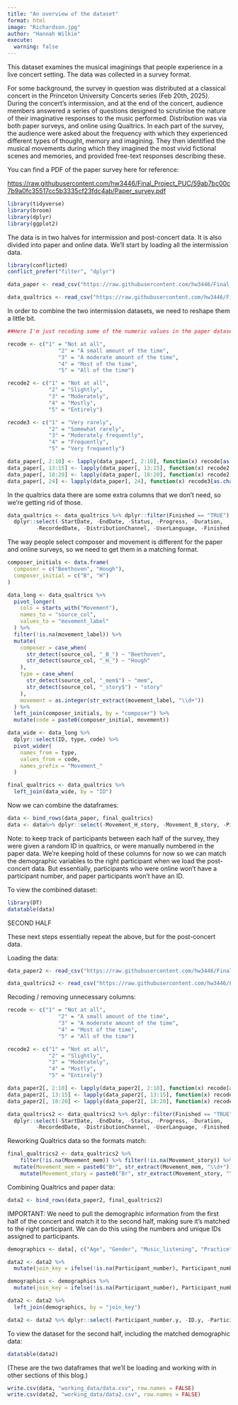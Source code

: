 ```yaml
---
title: "An overview of the dataset"
format: html
image: "Richardson.jpg"
author: "Hannah Wilkie"
execute:
  warning: false
---
```


This dataset examines the musical imaginings that people experience in a live concert setting. The data was collected in a survey format.

For some background, the survey in question was distributed at a classical concert in the Princeton University Concerts series (Feb 20th, 2025). During the concert’s intermission, and at the end of the concert, audience members answered a series of questions designed to scrutinise the nature of their imaginative responses to the music performed. Distribution was via both paper surveys, and online using Qualtrics. In each part of the survey, the audience were asked about the frequency with which they experienced different types of thought, memory and imagining. They then identified the musical movements during which they imagined the most vivid fictional scenes and memories, and provided free-text responses describing these.

You can find a PDF of the paper survey here for reference:

<https://raw.githubusercontent.com/hw3446/Final_Project_PUC/59ab7bc00c7b9a0fc35517cc5b3335cf23fdc4ab/Paper_survey.pdf>

```r
library(tidyverse)
library(broom)
library(dplyr)
library(ggplot2)
```

The data is in two halves for intermission and post-concert data. It is also divided into paper and online data. We'll start by loading all the intermission data.

```r
library(conflicted)
conflict_prefer("filter", "dplyr")

data_paper <- read_csv("https://raw.githubusercontent.com/hw3446/Final_Project_PUC/main/input/PUC1.csv")

data_qualtrics <- read_csv("https://raw.githubusercontent.com/hw3446/Final_Project_PUC/main/input_qualtrics/PUC1.csv")

```

In order to combine the two intermission datasets, we need to reshape them a little bit.

```r
##Here I'm just recoding some of the numeric values in the paper dataset to align with their likert scale values, for readability.

recode <- c("1" = "Not at all",
                "2" = "A small amount of the time",
                "3" = "A moderate amount of the time",
                "4" = "Most of the time",
                "5" = "All of the time")

recode2 <- c("1" = "Not at all",
             "2" = "Slightly",
             "3" = "Moderately",
             "4" = "Mostly",
             "5" = "Entirely")

recode3 <- c("1" = "Very rarely",
             "2" = "Somewhat rarely",
             "3" = "Moderately frequently",
             "4" = "Frequently",
             "5" = "Very frequently")

data_paper[, 2:10] <- lapply(data_paper[, 2:10], function(x) recode[as.character(x)])
data_paper[, 13:15] <- lapply(data_paper[, 13:15], function(x) recode2[as.character(x)])
data_paper[, 18:20] <- lapply(data_paper[, 18:20], function(x) recode2[as.character(x)])
data_paper[, 24] <- lapply(data_paper[, 24], function(x) recode3[as.character(x)])
```

In the qualtrics data there are some extra columns that we don't need, so we're getting rid of those.

```r
data_qualtrics <- data_qualtrics %>% dplyr::filter(Finished == "TRUE") %>% 
  dplyr::select(-StartDate, -EndDate, -Status, -Progress, -Duration, 
         -RecordedDate, -DistributionChannel, -UserLanguage, -Finished, -Q1, -ResponseId)
```

The way people select composer and movement is different for the paper and online surveys, so we need to get them in a matching format.

```r
composer_initials <- data.frame(
  composer = c("Beethoven", "Hough"),
  composer_initial = c("B", "H")
)

data_long <- data_qualtrics %>%
  pivot_longer(
    cols = starts_with("Movement"),
    names_to = "source_col",
    values_to = "movement_label"
  ) %>%
  filter(!is.na(movement_label)) %>%
  mutate(
    composer = case_when(
      str_detect(source_col, "_B_") ~ "Beethoven",
      str_detect(source_col, "_H_") ~ "Hough"
    ),
    type = case_when(
      str_detect(source_col, "_mem$") ~ "mem",
      str_detect(source_col, "_story$") ~ "story"
    ),
    movement = as.integer(str_extract(movement_label, "\\d+"))
  ) %>%
  left_join(composer_initials, by = "composer") %>%
  mutate(code = paste0(composer_initial, movement))

data_wide <- data_long %>%
  dplyr::select(ID, type, code) %>%
  pivot_wider(
    names_from = type,
    values_from = code,
    names_prefix = "Movement_"
  )

final_qualtrics <- data_qualtrics %>%
  left_join(data_wide, by = "ID")
```

Now we can combine the dataframes:

```r
data <- bind_rows(data_paper, final_qualtrics)
data <- data%>% dplyr::select(-Movement_H_story, -Movement_B_story, -Piece_story, -Movement_H_mem, -Movement_B_mem, -Piece_mem)
```

Note: to keep track of participants between each half of the survey, they were given a random ID in qualtrics, or were manually numbered in the paper data. We're keeping hold of these columns for now so we can match the demographic variables to the right participant when we load the post-concert data. But essentially, participants who were online won't have a participant number, and paper participants won't have an ID.

To view the combined dataset:

```r
library(DT)
datatable(data)

```

SECOND HALF

These next steps essentially repeat the above, but for the post-concert data.

Loading the data:

```r
data_paper2 <- read_csv("https://raw.githubusercontent.com/hw3446/Final_Project_PUC/main/input/PUC2.csv")

data_qualtrics2 <- read_csv("https://raw.githubusercontent.com/hw3446/Final_Project_PUC/main/input_qualtrics/PUC2.csv")

```

Recoding / removing unnecessary columns:

```r
recode <- c("1" = "Not at all",
                "2" = "A small amount of the time",
                "3" = "A moderate amount of the time",
                "4" = "Most of the time",
                "5" = "All of the time")

recode2 <- c("1" = "Not at all",
             "2" = "Slightly",
             "3" = "Moderately",
             "4" = "Mostly",
             "5" = "Entirely")

data_paper2[, 2:10] <- lapply(data_paper2[, 2:10], function(x) recode[as.character(x)])
data_paper2[, 13:15] <- lapply(data_paper2[, 13:15], function(x) recode2[as.character(x)])
data_paper2[, 18:20] <- lapply(data_paper2[, 18:20], function(x) recode2[as.character(x)])

data_qualtrics2 <- data_qualtrics2 %>% dplyr::filter(Finished == "TRUE") %>% 
  dplyr::select(-StartDate, -EndDate, -Status, -Progress, -Duration, 
         -RecordedDate, -DistributionChannel, -UserLanguage, -Finished, -ResponseId)
```

Reworking Qualtrics data so the formats match:

```r
final_qualtrics2 <- data_qualtrics2 %>%
    filter(!is.na(Movement_mem)) %>% filter(!is.na(Movement_story)) %>%
  mutate(Movement_mem = paste0("Br", str_extract(Movement_mem, "\\d+"))) %>%
    mutate(Movement_story = paste0("Br", str_extract(Movement_story, "\\d+")))
```

Combining Qualtrics and paper data:

```r
data2 <- bind_rows(data_paper2, final_qualtrics2)
```

IMPORTANT: We need to pull the demographic information from the first half of the concert and match it to the second half, making sure it's matched to the right participant. We can do this using the numbers and unique IDs assigned to participants.

```r
demographics <- data[, c("Age", "Gender", "Music_listening", "Practice", "Location", "Participant_number", "ID")] 

data2 <- data2 %>%
  mutate(join_key = ifelse(!is.na(Participant_number), Participant_number, ID))

demographics <- demographics %>%
  mutate(join_key = ifelse(!is.na(Participant_number), Participant_number, ID))

data2 <- data2 %>%
  left_join(demographics, by = "join_key")

data2 <- data2 %>% dplyr::select(-Participant_number.y, -ID.y, -Participant_number.x, -ID.x)
```

To view the dataset for the second half, including the matched demographic data:

```r
datatable(data2)

```

(These are the two dataframes that we'll be loading and working with in other sections of this blog.)

```r
write.csv(data, "working_data/data.csv", row.names = FALSE)
write.csv(data2, "working_data/data2.csv", row.names = FALSE)
```

